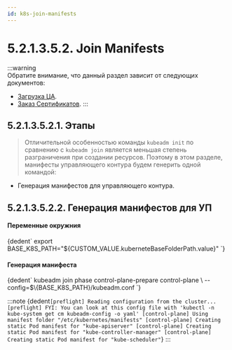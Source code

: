 ```yaml
---
id: k8s-join-manifests
---
```




# 5.2.1.3.5.2. Join Manifests

:::warning  
Обратите внимание, что данный раздел зависит от следующих документов:
- [Загрузка ЦА](certificates//centerAuthority/join.mdx).
- [Заказ Сертификатов](certificates/components/joinCerts.mdx).
:::

## 5.2.1.3.5.2.1. Этапы

> Отличительной особенностью команды ```kubeadm init``` по сравнению с ```kubeadm join``` является меньшая степень разграничения при создании ресурсов. Поэтому в этом разделе, манифесты управляющего контура будем генерить одной командой:  
- Генерация манифестов для управляющего контура.


## 5.2.1.3.5.2.2. Генерация манифестов для УП

<h4>Переменные окружния</h4>
<CodeBlock language="bash">
    {dedent`
        export BASE_K8S_PATH="${CUSTOM_VALUE.kuberneteBaseFolderPath.value}"
    `}
</CodeBlock>

<h4>Генерация манифеста</h4>
<CodeBlock language="bash">
    {dedent`
        kubeadm join phase control-plane-prepare control-plane \
          --config=$\{BASE_K8S_PATH}/kubeadm.conf
    `}
</CodeBlock>


:::note
<CodeBlock language="bash">
    {dedent`
      [preflight] Reading configuration from the cluster...
      [preflight] FYI: You can look at this config file with 'kubectl -n kube-system get cm kubeadm-config -o yaml'
      [control-plane] Using manifest folder "/etc/kubernetes/manifests"
      [control-plane] Creating static Pod manifest for "kube-apiserver"
      [control-plane] Creating static Pod manifest for "kube-controller-manager"
      [control-plane] Creating static Pod manifest for "kube-scheduler"
    `}
</CodeBlock>
:::
